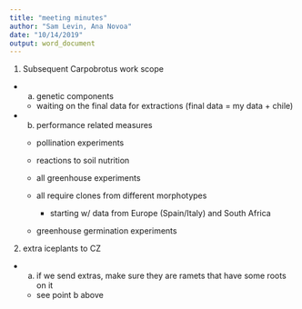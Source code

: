 ```yaml
---
title: "meeting minutes"
author: "Sam Levin, Ana Novoa"
date: "10/14/2019"
output: word_document
---
```


1. Subsequent Carpobrotus work scope

  - a. genetic components
      
      - waiting on the final data for extractions (final data = my data + chile)
  
  - b. performance related measures
  
      - pollination experiments
      
      - reactions to soil nutrition
      
      - all greenhouse experiments
      
      - all require clones from different morphotypes 
      
          - starting w/ data from Europe (Spain/Italy) and South Africa 
          
      - greenhouse germination experiments


2. extra iceplants to CZ

  - a. if we send extras, make sure they are ramets that have some roots on it
      
      - see point b above 
